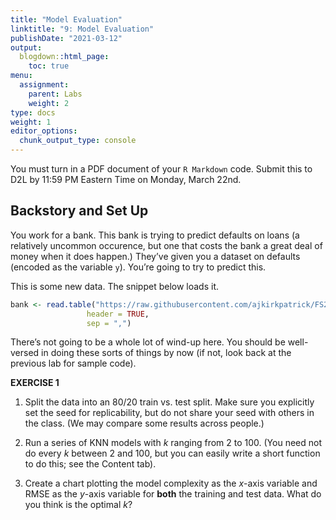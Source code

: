 ```yaml
---
title: "Model Evaluation"
linktitle: "9: Model Evaluation"
publishDate: "2021-03-12"
output:
  blogdown::html_page:
    toc: true
menu:
  assignment:
    parent: Labs
    weight: 2
type: docs
weight: 1
editor_options:
  chunk_output_type: console
---
```


:::fyi

You must turn in a PDF document of your `R Markdown` code. Submit this to D2L by 11:59 PM Eastern Time on Monday, March 22nd.

:::

## Backstory and Set Up
You work for a bank. This bank is trying to predict defaults on loans (a relatively uncommon occurence, but one that costs the bank a great deal of money when it does happen.) They've given you a dataset on defaults (encoded as the variable `y`). You're going to try to predict this.

This is some new data. The snippet below loads it.

```r

bank <- read.table("https://raw.githubusercontent.com/ajkirkpatrick/FS20/Spring2021/data/bank.csv",
                 header = TRUE,
                 sep = ",")
```

There's not going to be a whole lot of wind-up here. You should be well-versed in doing these sorts of things by now (if not, look back at the previous lab for sample code).

:::fyi

__EXERCISE 1__

1. Split the data into an 80/20 train vs. test split. Make sure you explicitly set the seed for replicability, but do not share your seed with others in the class. (We may compare some results across people.)

2. Run a series of KNN models with $k$ ranging from 2 to 100. (You need not do every $k$ between 2 and 100, but you can easily write a short function to do this; see the Content tab).

3. Create a chart plotting the model complexity as the $x$-axis variable and RMSE as the $y$-axis variable for __both__ the training and test data. What do you think is the optimal $k$?

:::
